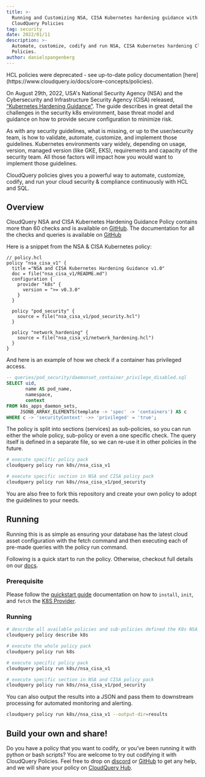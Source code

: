 ```yaml
---
title: >-
  Running and Customizing NSA, CISA Kubernetes hardening guidance with
  CloudQuery Policies
tag: security
date: 2022/01/11
description: >-
  Automate, customize, codify and run NSA, CISA Kubernetes hardening CloudQuery
  Policies.
author: danielspangenberg
---
```



<BlogHeader/>

<Callout type="warning">
HCL policies were deprecated - see up-to-date policy documentation [here](https://www.cloudquery.io/docs/core-concepts/policies).
</Callout>

On August 29th, 2022, USA's National Security Agency (NSA) and the Cybersecurity and Infrastructure Security Agency (CISA) released, [“Kubernetes Hardening Guidance”](https://media.defense.gov/2022/Aug/29/2003066362/-1/-1/0/CTR_KUBERNETES_HARDENING_GUIDANCE_1.2_20220829.PDF). The guide describes in great detail the challenges in the security k8s environment, base threat model and guidance on how to provide secure configuration to minimize risk.

As with any security guidelines, what is missing, or up to the user/security team, is how to validate, automate, customize, and implement those guidelines. Kubernetes environments vary widely, depending on usage, version, managed version (like GKE, EKS), requirements and capacity of the security team. All those factors will impact how you would want to implement those guidelines.

CloudQuery policies gives you a powerful way to automate, customize, codify, and run your cloud security & compliance continuously with HCL and SQL.

## Overview

CloudQuery NSA and CISA Kubernetes Hardening Guidance Policy contains more than 60 checks and is available on [GitHub](https://github.com/cloudquery-policies/k8s/tree/main/nsa_cisa_v1). The documentation for all the checks and queries is available on [GitHub](https://github.com/cloudquery/cloudquery/tree/main/plugins/source/k8s/policies_v1)

Here is a snippet from the NSA & CISA Kubernetes policy:

```hcl
// policy.hcl
policy "nsa_cisa_v1" {
  title ="NSA and CISA Kubernetes Hardening Guidance v1.0"
  doc = file("nsa_cisa_v1/README.md")
  configuration {
    provider "k8s" {
      version = ">= v0.3.0"
    }
  }

  policy "pod_security" {
    source = file("nsa_cisa_v1/pod_security.hcl")
  }

  policy "network_hardening" {
    source = file("nsa_cisa_v1/network_hardening.hcl")
  }
}
```

And here is an example of how we check if a container has privileged access.

```sql
-- queries/pod_security/daemonset_container_privilege_disabled.sql
SELECT uid,
       name AS pod_name,
       namespace,
       context
FROM k8s_apps_daemon_sets,
     JSONB_ARRAY_ELEMENTS(template -> 'spec' -> 'containers') AS c
WHERE c -> 'securityContext' ->> 'privileged' = 'true';
```

The policy is split into sections (services) as sub-policies, so you can run either the whole policy, sub-policy or even a one specific check. The query itself is defined in a separate file, so we can re-use it in other policies in the future.

```bash
# execute specific policy pack
cloudquery policy run k8s//nsa_cisa_v1

# execute specific section in NSA and CISA policy pack
cloudquery policy run k8s//nsa_cisa_v1/pod_security
```

You are also free to fork this repository and create your own policy to adopt the guidelines to your needs.

## Running

Running this is as simple as ensuring your database has the latest cloud asset configuration with the fetch command and then executing each of pre-made queries with the policy run command.

Following is a quick start to run the policy. Otherwise, checkout full details on our [docs](/docs/core-concepts/policies).

### Prerequisite

Please follow the [quickstart guide](/docs/quickstart) documentation on how to `install`, `init`, and `fetch` the [K8S Provider](/docs/plugins/sources/overview).

### Running

```bash
# describe all available policies and sub-policies defined the K8s NSA and CISA Kubernetes Hardening Guidance
cloudquery policy describe k8s

# execute the whole policy pack
cloudquery policy run k8s

# execute specific policy pack
cloudquery policy run k8s//nsa_cisa_v1

# execute specific section in NSA and CISA policy pack
cloudquery policy run k8s//nsa_cisa_v1/pod_security
```

You can also output the results into a JSON and pass them to downstream processing for automated monitoring and alerting.

```bash
cloudquery policy run k8s//nsa_cisa_v1 --output-dir=results
```

## Build your own and share!

Do you have a policy that you want to codify, or you’ve been running it with python or bash scripts? You are welcome to try out codifying it with CloudQuery Policies. Feel free to drop on [discord](https://www.cloudquery.io/discord) or [GitHub](https://github.com/cloudquery/cloudquery/issues) to get any help, and we will share your policy on [CloudQuery Hub](https://www.cloudquery.io/).
